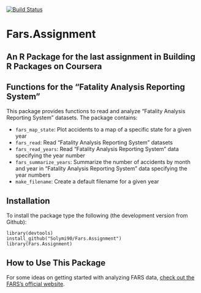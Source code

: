 [![Build Status](https://travis-ci.org/Solymi90/Fars.Assignment.svg?branch=master)](https://travis-ci.org/Solymi90/Fars.Assignment)

# Fars.Assignment

## An R Package for the last assignment in Building R Packages on Coursera
## Functions for the "Fatality Analysis Reporting System"


This package provides functions to read and analyze "Fatality Analysis Reporting System" datasets. The package contains:

* `fars_map_state`:  Plot accidents to a map of a specific state for a given year
* `fars_read`:  Read "Fatality Analysis Reporting System" datasets
* `fars_read_years`:  Read "Fatality Analysis Reporting System" data specifying the year number
* `fars_summarize_years`:  Summarize the number of accidents by month and year in "Fatality Analysis Reporting System" data specifying the year numbers
* `make_filename`:  Create a default filename for a given year 


## Installation

To install the package type the following (the development version from Github):

```
library(devtools)
install_github("Solymi90/Fars.Assignment")
library(Fars.Assignment)
```

## How to Use This Package

For some ideas on getting started with analyzing FARS data, [check out the FARS's official website](https://www.nhtsa.gov/Data/Fatality-Analysis-Reporting-System-(FARS)). 
